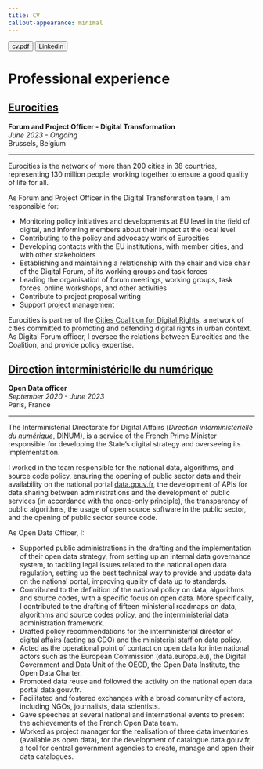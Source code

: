 ```yaml
---
title: CV
callout-appearance: minimal
---
```


::: {.btn-group role="group" aria-label="CV"}
<a href="documents/cv-mario-restuccia.pdf"> <button type="button" class="btn btn-primary me-md-2 btn-sm">cv.pdf</button></a> <a href="https://www.linkedin.com/in/mario-restuccia/"> <button type="button" class="btn btn-primary me-md-2 btn-sm">LinkedIn</button></a>
:::


# Professional experience

## [Eurocities](https://eurocities.eu)
| **Forum and Project Officer - Digital Transformation**
| _June 2023 - Ongoing_
| Brussels, Belgium

---

Eurocities is the network of more than 200 cities in 38 countries, representing 130 million people, working together to ensure a good quality of life for all.

As Forum and Project Officer in the Digital Transformation team, I am responsible for:

- Monitoring policy initiatives and developments at EU level in the field of digital, and informing members about their impact at the local level
- Contributing to the policy and advocacy work of Eurocities
- Developing contacts with the EU institutions, with member cities, and with other stakeholders
- Establishing and maintaining a relationship with the chair and vice chair of the Digital Forum, of its working groups and task forces
- Leading the organisation of forum meetings, working groups, task forces, online workshops, and other activities
- Contribute to project proposal writing
- Support project management

Eurocities is partner of the [Cities Coalition for Digital Rights](https://citiesfordigitalrights.org/), a network of cities committed to promoting and defending digital rights in urban context. As Digital Forum officer, I oversee the relations between Eurocities and the Coalition, and provide policy expertise.

## [Direction interministérielle du numérique](https://numerique.gouv.fr)
| **Open Data officer**
| _September 2020 - June 2023_
| Paris, France

---

The Interministerial Directorate for Digital Affairs (_Direction interministérielle du numérique_, DINUM), is a service of the French Prime Minister responsible for developing the State's digital strategy and overseeing its implementation.

I worked in the team responsible for the national data, algorithms, and source code policy, ensuring the opening of public sector data and their availability on the national portal [data.gouv.fr](https://data.gouv.fr), the development of APIs for data sharing between administrations and the development of public services (in accordance with the once-only principle), the transparency of public algorithms, the usage of open source software in the public sector, and the opening of public sector source code.

As Open Data Officer, I:

- Supported public administrations in the drafting and the implementation of their open data strategy, from setting up an internal data governance system, to tackling legal issues related to the national open data regulation, setting up the best technical way to provide and update data on the national portal, improving quality of data up to standards.
- Contributed to the definition of the national policy on data, algorithms and source codes, with a specific focus on open data. More specifically, I contributed to the drafting of fifteen ministerial roadmaps on data, algorithms and source codes policy, and the interministerial data administration framework.
- Drafted policy recommendations for the interministerial director of digital affairs (acting as CDO) and the ministerial staff on data policy.
- Acted as the operational point of contact on open data for international actors such as the European Commission (data.europa.eu), the Digital Government and Data Unit of the OECD, the Open Data Institute, the Open Data Charter.
- Promoted data reuse and followed the activity on the national open data portal data.gouv.fr.
- Facilitated and fostered exchanges with a broad community of actors, including NGOs, journalists, data scientists.
- Gave speeches at several national and international events to present the achievements of the French Open Data team.
- Worked as project manager for the realisation of three data inventories (available as open data), for the development of catalogue.data.gouv.fr, a tool for central government agencies to create, manage and open their data catalogues.
